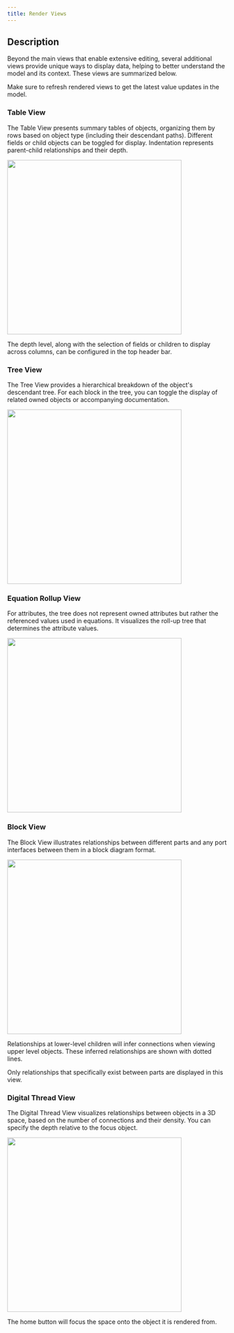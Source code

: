 ```yaml
---
title: Render Views
---
```


## Description
Beyond the main views that enable extensive editing, several additional views provide unique ways to display data, helping to better understand the model and its context. These views are summarized below.

<Note>Make sure to refresh rendered views to get the latest value updates in the model.</Note>

### Table View
The Table View presents summary tables of objects, organizing them by rows based on object type (including their descendant paths). Different fields or child objects can be toggled for display. Indentation represents parent-child relationships and their depth.

<Frame>
    <img height="400" noZoom src="/images/workspace_render_table.jpg" />  
</Frame>

The depth level, along with the selection of fields or children to display across columns, can be configured in the top header bar.

### Tree View
The Tree View provides a hierarchical breakdown of the object's descendant tree. For each block in the tree, you can toggle the display of related owned objects or accompanying documentation.

<Frame>
    <img height="400" noZoom src="/images/workspace_render_tree.jpg" />  
</Frame>

### Equation Rollup View
For attributes, the tree does not represent owned attributes but rather the referenced values used in equations. It visualizes the roll-up tree that determines the attribute values.

<Frame>
    <img height="400" noZoom src="/images/workspace_render_rollup.jpg" />  
</Frame>

### Block View
The Block View illustrates relationships between different parts and any port interfaces between them in a block diagram format.

<Frame>
    <img height="400" noZoom src="/images/workspace_render_block.jpg" />  
</Frame>

<Note>Relationships at lower-level children will infer connections when viewing upper level objects. These inferred relationships are shown with dotted lines.</Note>

<Note>Only relationships that specifically exist between parts are displayed in this view.</Note>

### Digital Thread View
The Digital Thread View visualizes relationships between objects in a 3D space, based on the number of connections and their density. You can specify the depth relative to the focus object.

<Frame>
    <img height="400" noZoom src="/images/workspace_render_thread.jpg" />  
</Frame>


The home button will focus the space onto the object it is rendered from.
